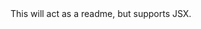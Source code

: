 
<Meta title="About Components" />

<div className="sb-container">
  This will act as a readme, but supports JSX.

</div>

<style>
  {`
  .sb-container {
    margin-bottom: 48px;
  }
  `}
</style>
